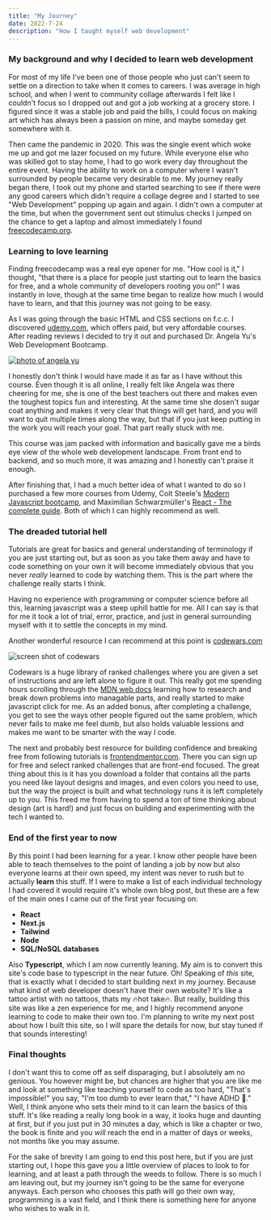 ```yaml
---
title: "My Journey"
date: 2022-7-24
description: "How I taught myself web development"
---
```


### My background and why I decided to learn web development

For most of my life I've been one of those people who just can't seem to settle on a direction to take when it comes to careers.
I was average in high school, and when I went to community collage afterwards I felt like I couldn't focus so I dropped out
and got a job working at a grocery store. I figured since it was a stable job and paid the bills, I could focus on making art
which has always been a passion on mine, and maybe someday get somewhere with it.

Then came the pandemic in 2020. This was the single event which woke me up and got me lazer focused on my future. While everyone
else who was skilled got to stay home, I had to go work every day throughout the entire event. Having the ability to work on a computer
where I wasn't surrounded by people became very desirable to me. My journey really began there, I took out my phone and started
searching to see if there were any good careers which didn't require a collage degree and I started to see "Web Development" popping
up again and again. I didn't own a computer at the time, but when the government sent out stimulus checks I jumped on the chance to
get a laptop and almost immediately I found [freecodecamp.org](https://www.freecodecamp.org/).

### Learning to love learning

Finding freecodecamp was a real eye opener for me. "How cool is it," I thought, "that there is a place for people just starting out to
learn the basics for free, and a whole community of developers rooting you on!" I was instantly in love, though at the same time began
to realize how much I would have to learn, and that this journey was not going to be easy.

As I was going through the basic HTML and CSS sections on f.c.c. I discovered [udemy.com](https://www.udemy.com/), which offers paid,
but very affordable courses. After reading reviews I decided to try it out and purchased Dr. Angela Yu's Web Development Bootcamp.

[![photo of angela yu](/images/angela-yu.jpeg)](https://www.udemy.com/course/the-complete-web-development-bootcamp/)

I honestly don't think I would have made it as far as I have without this course. Even though it is all online, I really felt like
Angela was there cheering for me, she is one of the best teachers out there and makes even the toughest topics fun and interesting.
At the same time she dosen't sugar coat anything and makes it very clear that things will get hard, and you will want to quit
multiple times along the way, but that if you just keep putting in the work you will reach your goal. That part really stuck with me.

This course was jam packed with information and basically gave me a birds eye view of the whole web development landscape. From front
end to backend, and so much more, it was amazing and I honestly can't praise it enough.

After finishing that, I had a much better idea of what I wanted to do so I purchased a few more courses from Udemy, Colt Steele's
[Modern Javascript bootcamp](https://www.udemy.com/course/javascript-beginners-complete-tutorial/),
and Maximilian Schwarzmüller's [React - The complete guide](https://www.udemy.com/course/react-the-complete-guide-incl-redux/).
Both of which I can highly recommend as well.

### The dreaded tutorial hell

Tutorials are great for basics and general understanding of terminology if you are just starting out, but as soon as you take them away
and have to code something on your own it will become immediately obvious that you never _really_ learned to code by watching them. This
is the part where the challenge really starts I think.

Having no experience with programming or computer science before all this, learning javascript was a steep uphill battle for me. All I
can say is that for me it took a lot of trial, error, practice, and just in general surrounding myself with it to settle the concepts in
my mind.

Another wonderful resource I can recommend at this point is [codewars.com](https://www.codewars.com/)

![screen shot of codewars](/images/codewars.jpg)

Codewars is a huge library of ranked challenges where you are given a set of instructions and are left alone to figure it out. This really
got me spending hours scrolling through the [MDN web docs](https://developer.mozilla.org/en-US/docs/Web/JavaScript) learning how to
research and break down problems into managable parts, and really started to make javascript click for me. As an added bonus, after
completing a challenge, you get to see the ways other people figured out the same problem, which never fails to make me feel dumb, but also
holds valuable lessions and makes me want to be smarter with the way I code.

The next and probably best resource for building confidence and breaking free from following tutorials is
[frontendmentor.com](https://www.frontendmentor.io/). There you can sign up for free and select ranked challenges that are front-end focused.
The great thing about this is it has you download a folder that contains all the parts you need like layout designs and images, and even
colors you need to use, but the way the project is built and what technology runs it is left completely up to you. This freed me from having
to spend a ton of time thinking about design (art is hard!) and just focus on building and experimenting with the tech I wanted to.

### End of the first year to now

By this point I had been learning for a year. I know other people have been able to teach themselves to the point of landing a job by now
but also everyone learns at their own speed, my intent was never to rush but to actually **learn** this stuff. If I were to make a list of
each individual technology I had covered it would require it's whole own blog post, but these are a few of the main ones I came out of the
first year focusing on:

- **React**
- **Next.js**
- **Tailwind**
- **Node**
- **SQL/NoSQL databases**

Also **Typescript**, which I am now currently leaning. My aim is to convert this site's code base to typescript in the near future. Oh!
Speaking of _this_ site, that is exactly what I decided to start building next in my journey. Because what kind of web developer doesn't
have their own website? It's like a tattoo artist with no tattoos, thats my 🔥hot take🔥. But really, building this site was like a zen
experience for me, and I highly recommend anyone learning to code to make their own too. I'm planning to write my next post about how I
built this site, so I will spare the details for now, but stay tuned if that sounds interesting!

### Final thoughts

I don't want this to come off as self disparaging, but I absolutely am no genious. You however might be, but chances are higher that you
are like me and look at something like teaching yourself to code as too hard, "That's impossible!" you say, "I'm too dumb to ever learn
that," "I have ADHD 🤪." Well, I think anyone who sets their mind to it can learn the basics of this stuff. It's like reading a really long
book in a way, it looks huge and daunting at first, but if you just put in 30 minutes a day, which is like a chapter or two, the book is
finite and you _will_ reach the end in a matter of days or weeks, not months like you may assume.

For the sake of brevity I am going to end this post here, but if you are just starting out, I hope this gave you a little overview of places
to look to for learning, and at least a path through the weeds to follow. There is so much I am leaving out, but my journey isn't going to
be the same for everyone anyways. Each person who chooses this path will go their own way, programming is a vast field, and I think there
is something here for anyone who wishes to walk in it.
